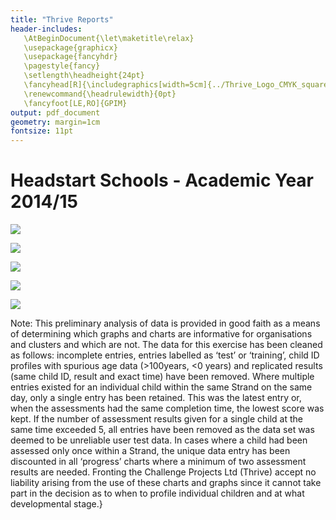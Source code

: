 ```yaml
---
title: "Thrive Reports"
header-includes: 
   \AtBeginDocument{\let\maketitle\relax}
   \usepackage{graphicx}
   \usepackage{fancyhdr}
   \pagestyle{fancy}
   \setlength\headheight{24pt}
   \fancyhead[R]{\includegraphics[width=5cm]{../Thrive_Logo_CMYK_square.png}}
   \renewcommand{\headrulewidth}{0pt}
   \fancyfoot[LE,RO]{GPIM}
output: pdf_document
geometry: margin=1cm
fontsize: 11pt
---
```

# Headstart Schools - Academic Year 2014/15


![](plots/bar_stacked_score_change_School_Year_Dev_Stage_all.png)\

![](plots/bar_stacked_score_change_School_Year_Dev_Stage_locality_1.png)\

![](plots/bar_stacked_score_change_School_Year_Dev_Stage_locality_6.png)\

\newpage
![](plots/bar_stacked_score_change_School_Year_Dev_Stage_locality_7.png)\

![](plots/bar_stacked_score_change_School_Year_Dev_Stage_locality_8.png)\

Note: This preliminary analysis of data is provided in good faith as a means of determining which graphs and charts are informative for organisations and clusters and which are not. The data for this exercise has been cleaned as follows: incomplete entries, entries labelled as ‘test’ or ‘training’, child ID profiles with spurious age data (>100years, <0 years) and replicated results (same child ID, result and exact time) have been removed. Where multiple entries existed for an individual child within the same Strand on the same day, only a single entry has been retained. This was the latest entry or, when the assessments had the same completion time, the lowest score was kept. If the number of assessment results given for a single child at the same time exceeded 5, all entries have been removed as the data set was deemed to be unreliable user test data. In cases where a child had been assessed only once within a Strand, the unique data entry has been discounted in all ‘progress’ charts where a minimum of two assessment results are needed. Fronting the Challenge Projects Ltd (Thrive) accept no liability arising from the use of these charts and graphs since it cannot take part in the decision as to when to profile individual children and at what developmental stage.}
